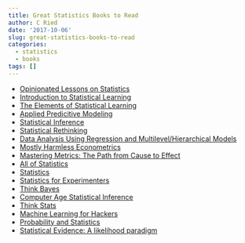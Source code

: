 ```yaml
---
title: Great Statistics Books to Read
author: C Ried
date: '2017-10-06'
slug: great-statistics-books-to-read
categories:
  - statistics
  - books
tags: []
---
```




* [Opinionated Lessons on Statistics](http://wpressutexas.net/coursewiki/index.php/OpinionatedLessons.org/)
* [Introduction to Statistical Learning](http://www-bcf.usc.edu/~gareth/ISL/)
* [The Elements of Statistical Learning](https://web.stanford.edu/~hastie/ElemStatLearn/)
* [Applied Predicitive Modeling](http://appliedpredictivemodeling.com/)
* [Statistical Inference](https://www.amazon.com/Statistical-Inference-George-Casella/dp/0534243126)
* [Statistical Rethinking](http://xcelab.net/rm/statistical-rethinking/)
* [Data Analysis Using Regression and Multilevel/Hierarchical Models](http://www.stat.columbia.edu/~gelman/arm/)
* [Mostly Harmless Econometrics](https://press.princeton.edu/titles/8769.html)
* [Mastering Metrics: The Path from Cause to Effect](https://press.princeton.edu/titles/10363.html)
* [All of Statistics](https://www.amazon.com/All-Statistics-Statistical-Inference-Springer/dp/1441923225)
* [Statistics](https://www.amazon.com/Statistics-Third-David-Freedman/dp/0393970833/ref=sr_1_1?s=books&ie=UTF8&qid=1507057240&sr=1-1&keywords=statistics+freedman+3rd+e)
* [Statistics for Experimenters](https://www.amazon.com/dp/0471718130/ref=cm_sw_r_cp_ep_dp_Xja1zb9FANZ71)
* [Think Bayes](http://greenteapress.com/wp/think-bayes/)
* [Computer Age Statistical Inference](https://web.stanford.edu/~hastie/CASI/)
* [Think Stats](http://greenteapress.com/wp/think-stats-2e/)
* [Machine Learning for Hackers](http://shop.oreilly.com/product/0636920018483.do)
* [Probability and Statistics](http://mplab.ucsd.edu/tutorials/ProbabilityAndStats.pdf)
* [Statistical Evidence: A likelihood paradigm](https://www.amazon.com/Statistical-Evidence-Likelihood-Monographs-Probability/dp/0412044110)